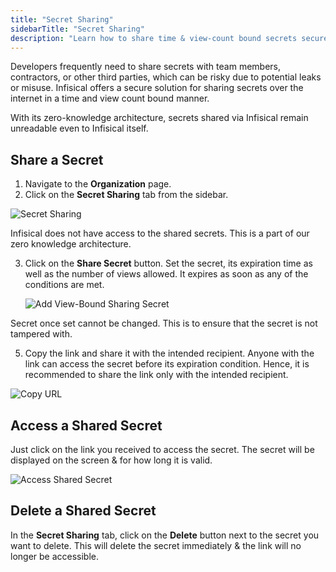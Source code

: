 ```yaml
---
title: "Secret Sharing"
sidebarTitle: "Secret Sharing"
description: "Learn how to share time & view-count bound secrets securely with anyone on the internet."
---
```


Developers frequently need to share secrets with team members, contractors, or other third parties, which can be risky due to potential leaks or misuse.
Infisical offers a secure solution for sharing secrets over the internet in a time and view count bound manner.

With its zero-knowledge architecture, secrets shared via Infisical remain unreadable even to Infisical itself.

## Share a Secret

1. Navigate to the **Organization** page.
2. Click on the **Secret Sharing** tab from the sidebar.

![Secret Sharing](../../images/platform/secret-sharing/overview.png)

<Note>
  Infisical does not have access to the shared secrets. This is a part of our
  zero knowledge architecture.
</Note>

3. Click on the **Share Secret** button. Set the secret, its expiration time as well as the number of views allowed. It expires as soon as any of the conditions are met.

   ![Add View-Bound Sharing Secret](../../images/platform/secret-sharing/create-new-secret.png)

<Note>
  Secret once set cannot be changed. This is to ensure that the secret is not
  tampered with.
</Note>

5. Copy the link and share it with the intended recipient. Anyone with the link can access the secret before its expiration condition. Hence, it is recommended to share the link only with the intended recipient.

![Copy URL](../../images/platform/secret-sharing/copy-url.png)

## Access a Shared Secret

Just click on the link you received to access the secret. The secret will be displayed on the screen & for how long it is valid.

![Access Shared Secret](../../images/platform/secret-sharing/public-view.png)

## Delete a Shared Secret

In the **Secret Sharing** tab, click on the **Delete** button next to the secret you want to delete. This will delete the secret immediately & the link will no longer be accessible.
